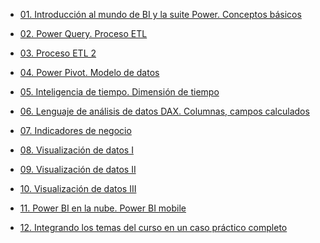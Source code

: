 -   [01. Introducción al mundo de BI y la suite Power. Conceptos básicos](../2023-06-14-01-introduccion-al-mundo-de-bi-y-la-suite-power-conceptos-basicos/index.qmd)

-   [02. Power Query. Proceso ETL](../2023-06-14-02-power-query-proceso-etl/index.qmd)

-   [03. Proceso ETL 2](../2023-06-14-03-proceso-etl-2/index.qmd)

-   [04. Power Pivot. Modelo de datos](../2023-06-14-04-power-pivot-modelo-de-datos/index.qmd)

-   [05. Inteligencia de tiempo. Dimensión de tiempo](../2023-06-14-05-inteligencia-de-tiempo-dimension-de-tiempo/index.qmd)

-   [06. Lenguaje de análisis de datos DAX. Columnas, campos calculados](../2023-06-14-06-lenguaje-de-analisis-de-datos-dax-columnas-campos-calculados/index.qmd)

-   [07. Indicadores de negocio](../2023-06-14-07-indicadores-de-negocio/index.qmd)

-   [08. Visualización de datos I](../2023-06-14-08-visualizacion-de-datos-i/index.qmd)

-   [09. Visualización de datos II](../2023-06-14-09-visualizacion-de-datos-ii/index.qmd)

-   [10. Visualización de datos III](../2023-06-14-10-visualizacion-de-datos-iii/index.qmd)

-   [11. Power BI en la nube. Power BI mobile](../2023-06-14-11-power-bi-en-la-nube-power-bi-mobile/index.qmd)

-   [12. Integrando los temas del curso en un caso práctico completo](../2023-06-14-12-integrando-los-temas-del-curso-en-un-caso-practico-completo/index.qmd)